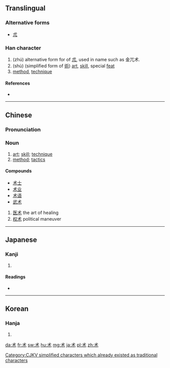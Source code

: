 {{also|術|𥝌}}
==Translingual==

===Alternative forms===
* [[朮]]

===Han character===
{{Han char|rn=75|rad=木|as=01|sn=5|four=|canj=戈木 (ID)|ids=⿺[[木]][[丶]]}}

# (zhú) alternative form for of [[朮]], used in name such as 金兀术.
# (shù) (simplified form of [[術]]) [[art]], [[skill]], special [[feat]]
# [[method]], [[technique]]

====References====
* {{Han ref|kx=0509.121|hdz=21152.020|uh=672F|ud=26415}}

----

==Chinese==
{{zh-hanzi-box|术|术/[[術]]}}

===Pronunciation===
{{zh-pron
|m=shù,zhú
|c=seot6
|mn=su̍t
|mc=y
|oc=y
|ma=
|cat=n
}}

===Noun===
{{zh-noun|s}}

# [[art]]; [[skill]]; [[technique]]
# [[method]]; [[tactics]]

====Compounds====
* [[术士]]
* [[术业]]
* [[术语]]
* [[武术]]
# [[医术]] the art of healing
# [[权术]] political maneuver

----

==Japanese==

===Kanji===
{{ja-kanji|grade=|rs=木01}}

# {{defn|lang=ja|sort=木01}}

====Readings====
* {{ja-readings|on=[[じゅつ]] (jutsu), [[しゅつ]] (shutsu), [[ちゅつ]] (chutsu)|kun=[[もちあわ]] (mochiawa)}}

----

==Korean==

===Hanja===
{{ko-hanja|hangeul=출|eumhun=|rv=chul|mr=ch'ul|y=chwul}}

# {{defn|lang=ko|sort=木01}}

[[Category:CJKV simplified characters which already existed as traditional characters]]

[[da:术]]
[[fr:术]]
[[sw:术]]
[[hu:术]]
[[mg:术]]
[[ja:术]]
[[pl:术]]
[[zh:术]]